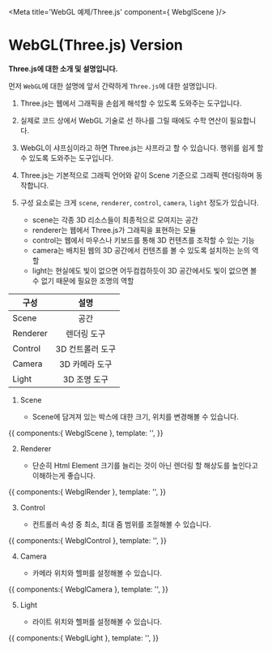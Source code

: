 
<Meta title='WebGL 예제/Three.js' component={ WebglScene }/>

# WebGL(Three.js) Version

**Three.js에 대한 소개 및 설명입니다.**  

먼저 `WebGL`에 대한 설명에 앞서 간략하게 `Three.js`에 대한 설명입니다.
1. Three.js는 웹에서 그래픽을 손쉽게 해석할 수 있도록 도와주는 도구입니다.
2. 실제로 코드 상에서 WebGL 기술로 선 하나를 그릴 때에도 수학 연산이 필요합니다.
3. WebGL이 샤프심이라고 하면 Three.js는 샤프라고 할 수 있습니다. 행위를 쉽게 할 수 있도록 도와주는 도구입니다.
4. Three.js는 기본적으로 그래픽 언어와 같이 Scene 기준으로 그래픽 렌더링하며 동작합니다.
5. 구성 요소로는 크게 `scene`, `renderer`, `control`, `camera`, `light` 정도가 있습니다.

    - scene는 각종 3D 리소스들이 최종적으로 모여지는 공간
    - renderer는 웹에서 Three.js가 그래픽을 표현하는 모듈
    - control는 웹에서 마우스나 키보드를 통해 3D 컨텐츠를 조작할 수 있는 기능
    - camera는 배치된 웹의 3D 공간에서 컨텐츠를 볼 수 있도록 설치하는 눈의 역할
    - light는 현실에도 빛이 없으면 어두컴컴하듯이 3D 공간에서도 빛이 없으면 볼 수 없기 때문에 필요한 조명의 역할

| 구성 |     설명      |
|----------|:-------------:|
| Scene |  공간 |
| Renderer |   렌더링 도구   |
| Control | 3D 컨트롤러 도구 |
| Camera | 3D 카메라 도구 |
| Light | 3D 조명 도구 |

1. Scene

    - Scene에 담겨져 있는 박스에 대한 크기, 위치를 변경해볼 수 있습니다.

<Story name='1. Scene'>
  {{
    components:{ WebglScene },
    template: '<WebglScene></WebglScene>',
  }}
</Story>

2. Renderer

    - 단순히 Html Element 크기를 늘리는 것이 아닌 렌더링 할 해상도를 높인다고 이해하는게 좋습니다.

<Story name='2. Renderer'>
  {{
    components:{ WebglRender },
    template: '<WebglRender></WebglRender>',
  }}
</Story>

3. Control

    - 컨트롤러 속성 중 최소, 최대 줌 범위를 조절해볼 수 있습니다.

<Story name='3. Control'>
  {{
    components:{ WebglControl },
    template: '<WebglControl></WebglControl>',
  }}
</Story>

4. Camera

    - 카메라 위치와 헬퍼를 설정해볼 수 있습니다.

<Story name='4. Camera'>
  {{
    components:{ WebglCamera },
    template: '<WebglCamera></WebglCamera>',
  }}
</Story>

5. Light

    - 라이트 위치와 헬퍼를 설정해볼 수 있습니다.

<Story name='5. Light'>
  {{
    components:{ WebglLight },
    template: '<WebglLight></WebglLight>',
  }}
</Story>